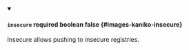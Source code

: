 
<details className="config-field" data-expandable="false" open>
<summary>

#### `insecure` <span className="config-field-required" data-required="false">required</span> <span className="config-field-type">boolean</span> <span className="config-field-default">false</span> <span className="config-field-enum"></span> {#images-kaniko-insecure}

Insecure allows pushing to insecure registries.

</summary>



</details>
